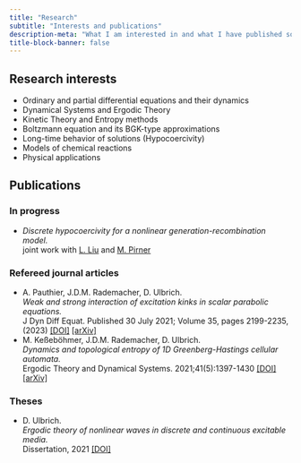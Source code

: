 ```yaml
---
title: "Research"
subtitle: "Interests and publications"
description-meta: "What I am interested in and what I have published so far"
title-block-banner: false
---
```


## Research interests

* Ordinary and partial differential equations and their dynamics
* Dynamical Systems and Ergodic Theory
* Kinetic Theory and Entropy methods
* Boltzmann equation and its BGK-type approximations
* Long-time behavior of solutions (Hypocoercivity)
* Models of chemical reactions
* Physical applications

## Publications

### In progress

- *Discrete hypocoercivity for a nonlinear generation-recombination model.* <br>
  joint work with [L. Liu](https://www.math.cuhk.edu.hk/~lliu/) and [M. Pirner](https://www.uni-muenster.de/AMM/en/Pirner/index.shtml)

### Refereed journal articles

* A. Pauthier, J.D.M. Rademacher, D. Ulbrich.<br>
  *Weak and strong interaction of excitation kinks in scalar parabolic equations.*<br>
   J Dyn Diff Equat. Published 30 July 2021; Volume 35, pages 2199-2235, (2023) [[DOI]](https://link.springer.com/article/10.1007/s10884-021-10040-2) [[arXiv]](https://arxiv.org/abs/2012.00309)
* M. Keßeböhmer, J.D.M. Rademacher, D. Ulbrich.<br>
  *Dynamics and topological entropy of 1D Greenberg-Hastings cellular automata.*<br>
   Ergodic Theory and Dynamical Systems. 2021;41(5):1397-1430 [[DOI]](https://www.cambridge.org/core/journals/ergodic-theory-and-dynamical-systems/article/dynamics-and-topological-entropy-of-1d-greenberghastings-cellular-automata/1DBE1EC4EC7BE9F216E9E35C214F2F3C) [[arXiv]](https://arxiv.org/abs/1903.02459)


### Theses

* D. Ulbrich.<br>
*Ergodic theory of nonlinear waves in discrete and continuous excitable media.*<br>
 Dissertation, 2021 [[DOI]](https://media.suub.uni-bremen.de/handle/elib/5257)

